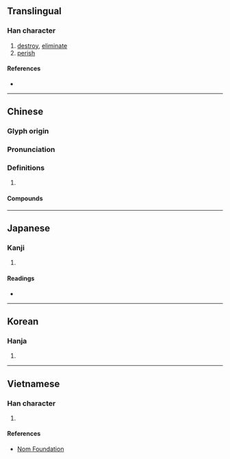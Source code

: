 {{character info/new}}
==Translingual==

===Han character===
{{Han char|rn=85|rad=水|as=05|sn=8|four=37147|canj=ERVP|ids=⿰氵民}}

# [[destroy]], [[eliminate]]
# [[perish]]

====References====
* {{Han ref|kx=0618.140|dkj=17324|dj=1013.090|hdz=31596.030|uh=6CEF|ud=27887|bh=AA7B|bd=43643}}

----

==Chinese==
{{zh-forms}}

===Glyph origin===
{{Han etym}}

===Pronunciation===
{{zh-pron
|m=mǐn
|c=man5
|mn=bín
|mc=y
|oc=y
|cat=v
}}

===Definitions===
{{zh-hanzi}}

# {{rfdef|zh}}

====Compounds====
{{zh-der|不泯|丹誠不泯|沒齒難泯|泯沒|泯泯|泯滅|泯然|泯然無跡|泯然無際|泯絕|泯耳攢蹄|泯跡|盛德不泯|童心未泯|至死不泯|良心未泯}}

----

==Japanese==

===Kanji===
{{ja-kanji|grade=|rs=水05}}

# {{defn|lang=ja|sort=水05}}

====Readings====
* {{ja-readings|on=[[びん]] (bin), [[べん]] (ben), [[みん]] (min)|kun=[[ほろびる]] (horobiru)}}

----

==Korean==

===Hanja===
{{ko-hanja|hangeul=민|eumhun=|rv=min|mr=min|y=min}}

# {{defn|lang=ko|sort=水05}}

----

==Vietnamese==

===Han character===
{{vi-readings|rs=水05|hanviet=mẫn}}

# {{defn|lang=vi|sort=水05}}

====References====
* [http://nomfoundation.org/common/nom_details.php?codepoint=6cef Nom Foundation]